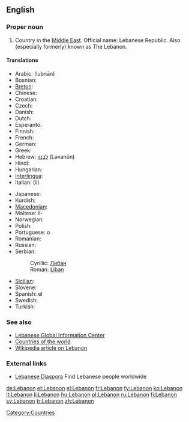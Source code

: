 ==English==

===Proper noun===
{{en-proper noun}}

# Country in the [[Middle East]].  Official name: Lebanese Republic.  Also (especially formerly) known as The Lebanon.

====Translations====
{{top}}
* Arabic: {{Arab|[[لبنان]]}} (lubnān)
* Bosnian: {{t|bs|Liban|m}}
* [[Breton]]: {{t|br|Liban}}
* Chinese: {{t|cmn|黎巴嫩|tr=Líbānèn}}
* Croatian: {{t|hr|Libanon|m}}
* Czech: {{t|cs|Libanon|m}}
* Danish: {{t|da|Libanon}}
* Dutch: {{t|nl|Libanon}}
* Esperanto: {{t|eo|Libano}}
* Finnish: {{t|fi|Libanon}}
* French: {{t|fr|Liban|m}}
* German: {{t|de|Libanon|m}}
* Greek: {{t|el|Λίβανος|m|tr=Lívanos}}
* Hebrew: [[לבנון|לְבָנוֹן]] (Ləvanōn)
* Hindi: {{t|hi|लेबनान|tr=lebanān}}
* Hungarian: {{t|hu|Libanon}}
* [[Interlingua]]: {{t|ia|Libano}}
* Italian: (il) {{t|it|Libano|m}}
{{mid}}
* Japanese: {{t|ja|レバノン|tr=Rebanon|sc=Jpan}}
* Kurdish: {{KUchar|[[لوبنان]]}}
* [[Macedonian]]: {{t|mk|Либан|m}}
* Maltese: il-{{t|mt|Libanu}}
* Norwegian: {{t|no|Libanon}}
* Polish: {{t|pl|Liban}}
* Portuguese: o {{t|pt|Líbano|m}}
* Romanian: {{t|ro|Liban|m}}
* Russian: {{t|ru|Ливан|m|tr=Liván}}
* Serbian:
*: Cyrillic: [[Либан#Serbian|Либан]] {{m}}
*: Roman: [[Liban#Serbian|Liban]] {{m}}
* [[Sicilian]]: {{t|scn|Lìbbanu|m}}
* Slovene: {{t|sl|Libanon|m}}
* Spanish: el {{t|es|Líbano|m}}
* Swedish: {{t|sv|Libanon}}
* Turkish: {{t|tr|Lübnan}}
{{bottom}}

===See also===
* [http://www.lgic.org Lebanese Global Information Center]
* [[Appendix:Countries of the world|Countries of the world]]
* [[w:Lebanon|Wikipedia article on Lebanon]]

===External links===
* [http://leb.org/ Lebanese Diaspora] Find Lebanese people worldwide

[[Category:Countries]]

[[de:Lebanon]]
[[et:Lebanon]]
[[el:Lebanon]]
[[fr:Lebanon]]
[[fy:Lebanon]]
[[ko:Lebanon]]
[[lt:Lebanon]]
[[li:Lebanon]]
[[hu:Lebanon]]
[[pl:Lebanon]]
[[ru:Lebanon]]
[[fi:Lebanon]]
[[sv:Lebanon]]
[[tr:Lebanon]]
[[zh:Lebanon]]